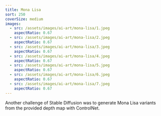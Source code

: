 ```yaml
---
title: Mona Lisa
sort: 250
coverSize: medium
images:
  - src: /assets/images/ai-art/mona-lisa/1.jpeg
    aspectRatio: 0.67
  - src: /assets/images/ai-art/mona-lisa/2.jpeg
    aspectRatio: 0.67
  - src: /assets/images/ai-art/mona-lisa/3.jpeg
    aspectRatio: 0.67
  - src: /assets/images/ai-art/mona-lisa/4.jpeg
    aspectRatio: 0.67
  - src: /assets/images/ai-art/mona-lisa/5.jpeg
    aspectRatio: 0.67
  - src: /assets/images/ai-art/mona-lisa/6.jpeg
    aspectRatio: 0.67
  - src: /assets/images/ai-art/mona-lisa/7.jpeg
    aspectRatio: 0.67
---
```


Another challenge of Stable Diffusion was to generate Mona Lisa variants from the provided depth map with ControlNet.
